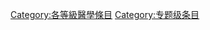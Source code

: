 {{Articles by Quality|topic=医学|project=医学|format=TOC}}
{{Wikipedia category}}
{{emptycat}}

{{catmore1|[[Wikipedia:医学專題|Wikipedia:医学專題]]}}

[[Category:各等級醫學條目|Category:各等級醫學條目]]
[[Category:专题级条目|Category:专题级条目]]